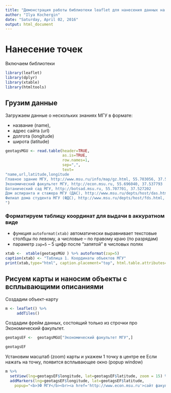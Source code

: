```yaml
---
title: "Демонстрация работы библиотеки leaflet для нанесения данных на карту"
author: "Ilya Kochergin"
date: "Saturday, April 02, 2016"
output: html_document
---
```


# Нанесение точек


Включаем библиотеки 

```r
library(leaflet)
library(dplyr)
library(xtable)
library(htmltools)

```


## Грузим данные 

Загружаем  данные о нескольких знаниях МГУ в формате:

* название (name),
* адрес сайта (url)
* долгота (longitude)
* широта (latitude)


```r
geotagsMGU <- read.table(header=TRUE,
                         as.is=TRUE,
                         row.names=1,
                         sep=",",
                         text=
"name,url,latitude,longitude
Главное здание МГУ, http://www.msu.ru/info/map/gz.html, 55.703056, 37.530556
Экономический факультет МГУ, http://econ.msu.ru, 55.696040, 37.537793
Ботанический сад МГУ, http://botsad.msu.ru, 55.707701, 37.527202
Дом аспиранта и стажера МГУ (ДАС), http://www.msu.ru/depts/host/das.html, 55.691361, 37.595927
Филиал дома студента МГУ (ФДС), http://www.msu.ru/depts/host/fds.html, 55.707039, 37.509166
")
```

### Форматируем таблицу координат для выдачи в аккуратном виде

* функция `autoformat(xtab)` автоматически выравнивает текстовые столбцы по левому, а числовые -- по правому краю (по разрядам)
* параметр `zap=5` -- 5 цифр после "запятой" в числовых полях

```r
xtab <-  xtable(geotagsMGU ) %>% autoformat(zap=5)
caption(xtab) <- "Таблица 1. Координаты объектов МГУ"
print(xtab,type="html", caption.placement="top", html.table.attributes="border='3' width='100%'")

```

## Рисуем карты и наносим объекты с всплывающими описаниями

Создадим объект-карту 

```r
m <- leaflet() %>% 
     addTiles() 
```

Создадим фрейм данных, состоящий только из строчки про Экономический факультет.

```r
geotagsEF <-  geotagsMGU["Экономический факультет МГУ",]

geotagsEF
```

Установим масштаб (zoom) карты и укажем 1 точку в центре ее
Если нажать на точку, появится всплывающее окно (popup window)

```r
m %>% 
  setView(lng=geotagsEF$longitude, lat=geotagsEF$latitude, zoom = 15) %>%
  addMarkers(lng=geotagsEF$longitude, lat=geotagsEF$latitude, 
    popup="<b>ЭФ МГУ</b><br><a href='http://www.econ.msu.ru'>сайт факультета</a>")
```


